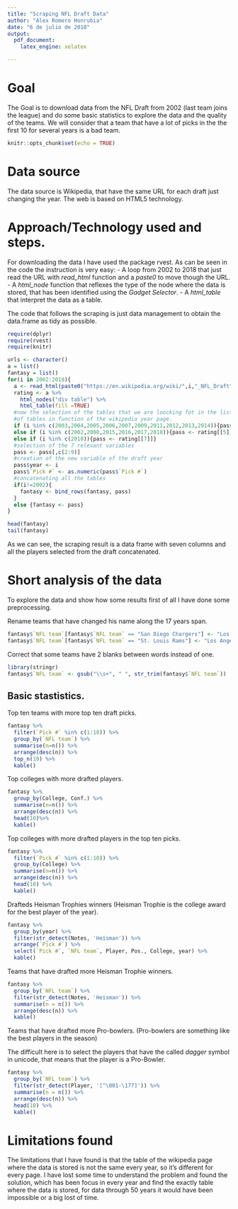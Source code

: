 ---
title: "Scraping NFL Draft Data"
author: "Alex Romero Honrubia"
date: "6 de julio de 2018"
output: 
  pdf_document:
    latex_engine: xelatex

---

# Goal

The Goal is to download data from the NFL Draft from 2002 (last team joins the league) and do some basic statistics to explore the data and the quality of the teams. We will consider that a team that have a lot of picks in the the first 10 for several years is a bad team.

```{r setup, include=FALSE}
knitr::opts_chunk$set(echo = TRUE)
```

# Data source

The data source is Wikipedia, that have the same URL for each draft just changing the year. The web is based on HTML5 technology.

# Approach/Technology used and steps.

For downloading the data I have used the package rvest. As can be seen in the code the instruction is very easy:
- A loop from 2002 to 2018 that just read the URL with *read_html* function and a *paste0* to move though the URL.
- A *html_node* function that reflexes the type of the node where the data is stored, that has been identified using the *Gadget Selector*.
- A *html_table* that interpret the data as a table.

The code that follows the scraping is just data management to obtain the data.frame as tidy as possible.

```{r, results= FALSE}
require(dplyr)
require(rvest)
require(knitr)
```

```{r, warning=FALSE}
urls <- character()
a = list()
fantasy = list()
for(i in 2002:2018){
  a <- read_html(paste0("https://en.wikipedia.org/wiki/",i,"_NFL_Draft"))
  rating <- a %>%
    html_nodes("div table") %>%
    html_table(fill =TRUE)
  #now the selection of the tables that we are loocking fot in the list 
  #of tables in function of the wikipedia year page.
  if (i %in% c(2003,2004,2005,2006,2007,2009,2011,2012,2013,2014)){pass <- rating[[6]]}
  else if (i %in% c(2002,2008,2015,2016,2017,2018)){pass <- rating[[5]]}
  else if (i %in% c(2010)){pass <- rating[[7]]}
  #selection of the 7 relevant variables
  pass <- pass[,c(2:9)]
  #creation of the new variable of the draft year
  pass$year <- i
  pass$`Pick #` <- as.numeric(pass$`Pick #`)
  #concatenating all the tables
  if(i!=2002){
    fantasy <- bind_rows(fantasy, pass)  
  }
  else {fantasy <- pass}
}

head(fantasy)
tail(fantasy)

```

As we can see, the scraping result is a data frame with seven columns and all the players selected from the draft concatenated.


# Short analysis of the data

To explore the data and show how some results first of all I have done some preprocessing.

Rename teams that have changed his name along the 17 years span.

```{r}
fantasy$`NFL team`[fantasy$`NFL team` == "San Diego Chargers"] <- "Los Angeles Chargers"
fantasy$`NFL team`[fantasy$`NFL team` == "St. Louis Rams"] <- "Los Angeles Rams"
```

Correct that some teams have 2 blanks between words instead of one.

```{r}
library(stringr)
fantasy$`NFL team` <- gsub("\\s+", " ", str_trim(fantasy$`NFL team`))
```

\newpage

## Basic stastistics.

Top ten teams with more top ten draft picks.

```{r}
fantasy %>% 
  filter(`Pick #` %in% c(1:10)) %>% 
  group_by(`NFL team`) %>% 
  summarise(n=n()) %>% 
  arrange(desc(n)) %>% 
  top_n(10) %>% 
  kable()
```




Top colleges with more drafted players.

```{r}
fantasy %>% 
  group_by(College, Conf.) %>% 
  summarise(n=n()) %>% 
  arrange(desc(n)) %>% 
  head(10)%>% 
  kable()
```

Top colleges with more drafted players in the top ten picks.

```{r}
fantasy %>% 
  filter(`Pick #` %in% c(1:10)) %>% 
  group_by(College) %>% 
  summarise(n=n()) %>% 
  arrange(desc(n)) %>% 
  head(10) %>% 
  kable()
```

Drafteds Heisman Trophies winners (Heisman Trophie is the college award for the best player of the year).

```{r}
fantasy %>% 
  group_by(year) %>%
  filter(str_detect(Notes, 'Heisman')) %>% 
  arrange(`Pick #`) %>%
  select(`Pick #`, `NFL team`, Player, Pos., College, year) %>% 
  kable()
```

Teams that have drafted more Heisman Trophie winners.

```{r}
fantasy %>% 
  group_by(`NFL team`) %>%
  filter(str_detect(Notes, 'Heisman')) %>% 
  summarise(n = n()) %>% 
  arrange(desc(n)) %>% 
  kable()
```

Teams that have drafted more Pro-bowlers. (Pro-bowlers are something like the best players in the season)

The difficult here is to select the players that have the called *dagger* symbol in unicode, that means that the player is a Pro-Bowler.

```{r}

fantasy %>% 
  group_by(`NFL team`) %>%
  filter(str_detect(Player, '[^\001-\177]')) %>% 
  summarise(n = n()) %>% 
  arrange(desc(n)) %>% 
  head(10) %>% 
  kable()
```

# Limitations found

The limitations that I have found is that the table of the wikipedia page where the data is stored is not the same every year, so it's different for every page. I have lost some time to understand the problem and found the solution, which has been focus in every year and find the exactly table where the data is stored, for data through 50 years it would have been impossible or a big lost of time.
